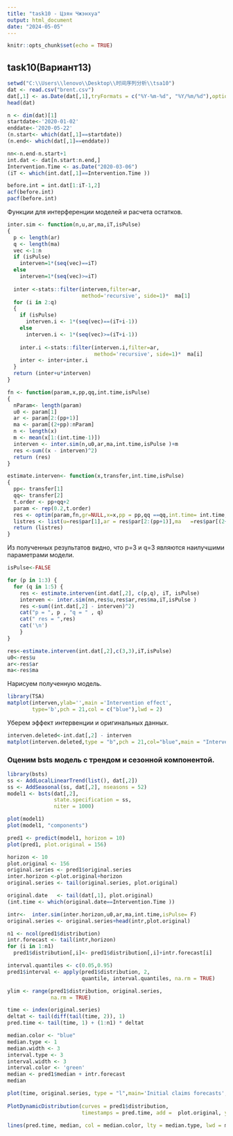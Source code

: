 ---
title: "task10 - Цзян Чжэнхуа"
output: html_document
date: "2024-05-05"
---

```{r setup, include=FALSE}
knitr::opts_chunk$set(echo = TRUE)
```

## task10(Вариант13)

```{r}
setwd("C:\\Users\\lenovo\\Desktop\\时间序列分析\\tsa10")
dat <- read.csv("brent.csv")
dat[,1] <- as.Date(dat[,1],tryFormats = c("%Y-%m-%d", "%Y/%m/%d"),optional=T)
head(dat)
```

```{r}
n <- dim(dat)[1]
startdate<-'2020-01-02'
enddate<-'2020-05-22'
(n.start<- which(dat[,1]==startdate))
(n.end<- which(dat[,1]==enddate))

nn<-n.end-n.start+1  
int.dat <- dat[n.start:n.end,]
Intervention.Time <- as.Date("2020-03-06")
(iT <- which(int.dat[,1]==Intervention.Time ))

before.int = int.dat[1:iT-1,2]
acf(before.int)
pacf(before.int)
```

Функции для интерференции моделей и расчета остатков.

```{r}
inter.sim <- function(n,u,ar,ma,iT,isPulse)
{
  p <- length(ar)
  q <- length(ma)
  vec <-1:n
  if (isPulse)
    interven=1*(seq(vec)==iT)
  else
    interven=1*(seq(vec)>=iT)
  
  inter <-stats::filter(interven,filter=ar,
                        method='recursive', side=1)*  ma[1]
  for (i in 2:q)
  {  
    if (isPulse)
      interven.i <- 1*(seq(vec)==(iT+i-1))
    else
      interven.i <- 1*(seq(vec)>=(iT+i-1))
    
    inter.i <-stats::filter(interven.i,filter=ar,
                            method='recursive', side=1)*  ma[i]
    inter <- inter+inter.i
  }    
  return (inter+u*interven)
}

fn <- function(param,x,pp,qq,int.time,isPulse)
{
  nParam<- length(param)
  u0 <- param[1]
  ar <- param[2:(pp+1)]
  ma <- param[(2+pp):nParam]
  n <- length(x)
  m <- mean(x[1:(int.time-1)])
  interven <- inter.sim(n,u0,ar,ma,int.time,isPulse )+m
  res <-sum((x - interven)^2)
  return (res)
}

estimate.interven<- function(x,transfer,int.time,isPulse)
{
  pp<- transfer[1]
  qq<- transfer[2]
  t.order <- pp+qq+2
  param <- rep(0.2,t.order)
  res <- optim(param,fn,gr=NULL,x=x,pp = pp,qq ==qq,int.time= int.time, isPulse=isPulse, method="BFGS")
  listres <- list(u=res$par[1],ar = res$par[2:(pp+1)],ma   =res$par[(2+pp):t.order])
  return (listres)
}
```

Из полученных результатов видно, что p=3 и q=3 являются наилучшими параметрами модели.

```{r}
isPulse<-FALSE

for (p in 1:3) {
  for (q in 1:5) {
    res <- estimate.interven(int.dat[,2], c(p,q), iT, isPulse)
    interven <- inter.sim(nn,res$u,res$ar,res$ma,iT,isPulse )
    res <-sum((int.dat[,2] - interven)^2)
    cat("p = ", p , "q = " , q)
    cat(" res = ",res)
    cat('\n')
    }
}

res<-estimate.interven(int.dat[,2],c(3,3),iT,isPulse)
u0<-res$u
ar<-res$ar
ma<-res$ma
```

Нарисуем полученную модель.

```{r}
library(TSA)
matplot(interven,ylab='',main ='Intervention effect',
        type='b',pch = 21,col = c("blue"),lwd = 2)
```

Уберем эффект интервенции и оригинальных данных.

```{r}
interven.deleted<-int.dat[,2] - interven
matplot(interven.deleted,type = "b",pch = 21,col="blue",main = "Intervention deleted")
```

### Оценим bsts модель с трендом и сезонной компонентой.

```{r}
library(bsts)
ss <- AddLocalLinearTrend(list(), dat[,2])
ss <- AddSeasonal(ss, dat[,2], nseasons = 52)
model1 <- bsts(dat[,2],
               state.specification = ss,
               niter = 1000)

plot(model1)
plot(model1, "components")
```

```{r}
pred1 <- predict(model1, horizon = 10)
plot(pred1, plot.original = 156)

horizon <- 10
plot.original <- 156
original.series <- pred1$original.series
inter.horizon <-plot.original+horizon 
original.series <- tail(original.series, plot.original)

original.date   <- tail(dat[,1], plot.original)
(int.time <- which(original.date==Intervention.Time ))

intr<-  inter.sim(inter.horizon,u0,ar,ma,int.time,isPulse= F)
original.series <- original.series+head(intr,plot.original)

n1 <- ncol(pred1$distribution)
intr.forecast <- tail(intr,horizon)
for (i in 1:n1)
  pred1$distribution[,i]<- pred1$distribution[,i]+intr.forecast[i]

interval.quantiles <- c(0.05,0.95)
pred1$interval <- apply(pred1$distribution, 2, 
                        quantile, interval.quantiles, na.rm = TRUE)

ylim <- range(pred1$distribution, original.series, 
              na.rm = TRUE)

time <- index(original.series)
deltat <- tail(diff(tail(time, 2)), 1)
pred.time <- tail(time, 1) + (1:n1) * deltat

median.color <- "blue"
median.type <- 1
median.width <- 3                        
interval.type <- 3
interval.width <- 3
interval.color <- 'green'
median <- pred1$median + intr.forecast
median

plot(time, original.series, type = "l",main='Initial claims forecasts', xlim = range(time, 
                                                                                     pred.time, na.rm = TRUE), ylim = ylim)
PlotDynamicDistribution(curves = pred1$distribution, 
                        timestamps = pred.time, add =  plot.original, ylim = ylim)

lines(pred.time, median, col = median.color, lty = median.type, lwd = median.width)

```


